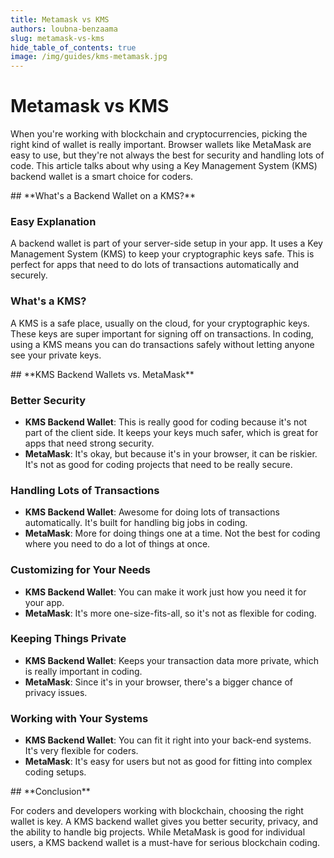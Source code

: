 ```yaml
---
title: Metamask vs KMS
authors: loubna-benzaama
slug: metamask-vs-kms
hide_table_of_contents: true
image: /img/guides/kms-metamask.jpg
---
```


# Metamask vs KMS

When you're working with blockchain and cryptocurrencies, picking the right kind of wallet is really important. Browser wallets like MetaMask are easy to use, but they're not always the best for security and handling lots of code. This article talks about why using a Key Management System (KMS) backend wallet is a smart choice for coders.

<StepSection>
## **What's a Backend Wallet on a KMS?**

### **Easy Explanation**

A backend wallet is part of your server-side setup in your app. It uses a Key Management System (KMS) to keep your cryptographic keys safe. This is perfect for apps that need to do lots of transactions automatically and securely.

### **What's a KMS?**

A KMS is a safe place, usually on the cloud, for your cryptographic keys. These keys are super important for signing off on transactions. In coding, using a KMS means you can do transactions safely without letting anyone see your private keys.
</StepSection>

<StepSection>
## **KMS Backend Wallets vs. MetaMask**

### **Better Security**

- **KMS Backend Wallet**: This is really good for coding because it's not part of the client side. It keeps your keys much safer, which is great for apps that need strong security.
- **MetaMask**: It's okay, but because it's in your browser, it can be riskier. It's not as good for coding projects that need to be really secure.

### **Handling Lots of Transactions**

- **KMS Backend Wallet**: Awesome for doing lots of transactions automatically. It's built for handling big jobs in coding.
- **MetaMask**: More for doing things one at a time. Not the best for coding where you need to do a lot of things at once.

### **Customizing for Your Needs**

- **KMS Backend Wallet**: You can make it work just how you need it for your app.
- **MetaMask**: It's more one-size-fits-all, so it's not as flexible for coding.

### **Keeping Things Private**

- **KMS Backend Wallet**: Keeps your transaction data more private, which is really important in coding.
- **MetaMask**: Since it's in your browser, there's a bigger chance of privacy issues.

### **Working with Your Systems**

- **KMS Backend Wallet**: You can fit it right into your back-end systems. It's very flexible for coders.
- **MetaMask**: It's easy for users but not as good for fitting into complex coding setups.
</StepSection>

<StepSection>
## **Conclusion**

For coders and developers working with blockchain, choosing the right wallet is key. A KMS backend wallet gives you better security, privacy, and the ability to handle big projects. While MetaMask is good for individual users, a KMS backend wallet is a must-have for serious blockchain coding.
</StepSection>
